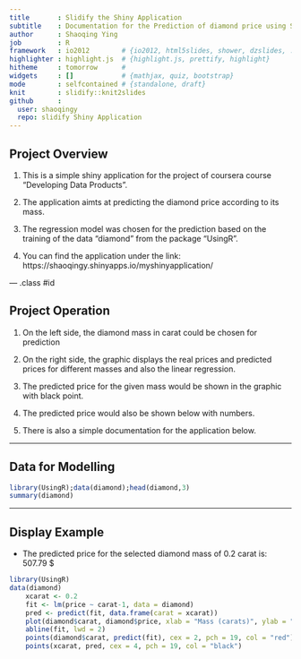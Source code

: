 ---
title       : Slidify the Shiny Application
subtitle    : Documentation for the Prediction of diamond price using Shiny
author      : Shaoqing Ying
job         : R
framework   : io2012        # {io2012, html5slides, shower, dzslides, ...}
highlighter : highlight.js  # {highlight.js, prettify, highlight}
hitheme     : tomorrow      # 
widgets     : []            # {mathjax, quiz, bootstrap}
mode        : selfcontained # {standalone, draft}
knit        : slidify::knit2slides
github      :
  user: shaoqingy
  repo: slidify Shiny Application
---

## Project Overview

1. This is a simple shiny application for the project of coursera course "Developing Data Products".

2. The application aimts at predicting the diamond price according to its mass.

3. The regression model was chosen for the prediction based on the training of the data "diamond" from the package "UsingR".

4. You can find the application under the link: https://shaoqingy.shinyapps.io/myshinyapplication/

--- .class #id 

## Project Operation

1. On the left side, the diamond mass in carat could be chosen for prediction

2. On the right side, the graphic displays the real prices and predicted prices for different masses and also the linear regression.

3. The predicted price for the given mass would be shown in the graphic with black point.

4. The predicted price would also be shown below with numbers.

5. There is also a simple documentation for the application below. 

--- 

## Data for Modelling

```{r message=F, warning=F}
library(UsingR);data(diamond);head(diamond,3)
summary(diamond)
```

---

## Display Example

- The predicted price for the selected diamond mass of 0.2 carat is: 507.79 $

```{r message=F, warning=F, echo=F}
library(UsingR)
data(diamond)
    xcarat <- 0.2
    fit <- lm(price ~ carat-1, data = diamond)
    pred <- predict(fit, data.frame(carat = xcarat))
    plot(diamond$carat, diamond$price, xlab = "Mass (carats)", ylab = "Price (SIN $)",bg = "lightblue", col = "black", cex = 2, pch = 21)
    abline(fit, lwd = 2)
    points(diamond$carat, predict(fit), cex = 2, pch = 19, col = "red")
    points(xcarat, pred, cex = 4, pch = 19, col = "black")
```




